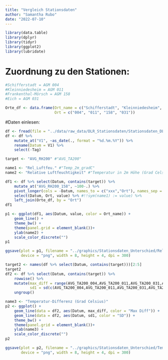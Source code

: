 ```yaml
---
title: "Vergleich Stationsdaten"
author: "Samantha Rubo"
date: "2022-07-10"
---
```


```r
library(data.table)
library(dplyr)
library(tidyr)
library(ggplot2)
library(lubridate)
```

# Zuordnung zu den Stationen:
```r
#Schifferstadt = AGM 004
#Kleinniedesheim = AGM 011
#Frankenthal-Mörsch = AGM 158
#Eich = AGM 031

Orte_df <- data.frame(Ort_name = c("Schifferstadt", "Kleinniedesheim", "Frankenthal-Mörsch", "Eich"),
                      Ort = c("004", "011", "158", "031"))
```

#Daten einlesen:
```r
df <- fread(file = "../data/raw_data/DLR_Stationsdaten/Stationsdaten_DLR.csv", dec = ",")
df <- df %>% 
    mutate_at("V1", ~as_date(., format = "%d.%m.%Y")) %>%
    rename(Datum = V1) %>%
    select(-Tag)
```

```r
target <- "AVG_RH200" #"AVG_TA200"

name1 <- "Rel_Luftfeu." #"Temp_2m_gradC"
name2 <- "Relative Luftfeuchtigkeit" #"Temperatur in 2m Höhe (Grad Celsius)"

df1 <- df %>% select(Datum, contains(target)) %>%
    mutate_at("AVG_RH200_158", ~100-.) %>%
    pivot_longer(cols = -Datum, names_to = c("xxx","Ort"), names_sep = paste0(target, "_")) %>%
    select(Datum, Ort, value) %>% #!!sym(name1) := value) %>%
    left_join(Orte_df, by = "Ort") 
df1
```

```r
p1 <- ggplot(df1, aes(Datum, value, color = Ort_name)) +
    geom_line() +    
    theme_bw() + 
    theme(panel.grid = element_blank())+
    ylab(name2) +
    scale_color_discrete("")
p1
```
```r
ggsave(plot = p1, filename = "../graphics/Stationsdaten_Unterschied/Rel_Luftf2.png", 
       device = "png", width = 8, height = 4, dpi = 300)
```


```r
target2 <- names(df %>% select(Datum, contains(target)))[2:5]
target2
df2 <- df %>% select(Datum, contains(target)) %>%
    rowwise() %>%
    mutate(max_diff = range(AVG_TA200_004,AVG_TA200_011,AVG_TA200_031,AVG_TA200_158) %>% diff,
           sd1 = sd(c(AVG_TA200_004,AVG_TA200_011,AVG_TA200_031,AVG_TA200_158), na.rm = TRUE))  %>%
    ungroup()
```

```r
name3 <- "Temperatur-Differenz (Grad Celsius)"
p2 <- ggplot() +
    geom_line(data = df2, aes(Datum, max_diff, color = "Max Diff")) +
    geom_line(data = df2, aes(Datum, sd1, color = "SD")) +
    theme_bw() + 
    theme(panel.grid = element_blank())+
    ylab(name3) +
    scale_color_discrete("")
p2
```
```r
ggsave(plot = p2, filename = "../graphics/Stationsdaten_Unterschied/Temp_diff.png", 
       device = "png", width = 8, height = 4, dpi = 300)
```

